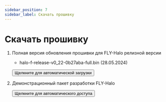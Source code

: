 ```yaml
---
sidebar_position: 7
sidebar_label: Скачать прошивку
---
```







# Скачать прошивку

1. Полная версия обновления прошивки для FLY-Halo релизной версии

    * halo-f-release-v0_22-0b27aba-full.bin (28.05.2024) 


    <Button variant="contained" disableElevation component="a" rel="noopener" href="https://cdn.mellow.klipper.cn/firmware/halo-f-release-v0_22-0b27aba-full.bin">Щелкните для автоматической загрузки</Button>

2. Демонстрационный пакет разработки FLY-Halo

    <Button variant="contained" disableElevation component="a" rel="noopener" href="https://github.com/Mellow-3D/FLY-Halo">Щелкните для автоматического доступа</Button>

